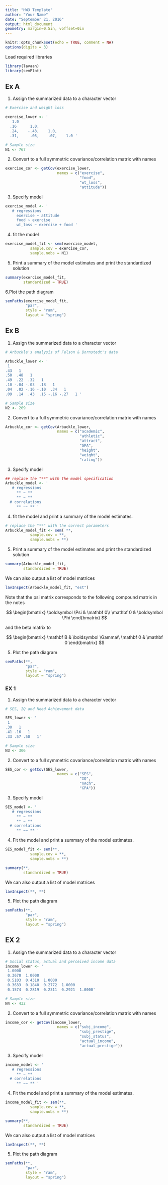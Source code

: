 ```yaml
---
title: "HW3 Template"
author: "Your Name"
date: "September 21, 2016"
output: html_document
geometry: margin=0.5in, voffset=0in
---
```


```r
knitr::opts_chunk$set(echo = TRUE, comment = NA)
options(digits = 3)
```

Load required libraries
```r
library(lavaan)
library(semPlot)
```

## Ex A

1. Assign the summarized data to a character vector

```r

# Exercise and weight loss

exercise_lower <- '
   1.0
  .16      1.0,
  .24,    -.43,    1.0,
  .31,     .05,    .07,    1.0 '

# Sample size 
N1 <- 767

```

2. Convert to a full symmetric covariance/correlation matrix with names

```r
exercise_cor <- getCov(exercise_lower,
                       names = c("exercise",
                                 "food",
                                 "wt_loss",
                                 "attitude"))
```

3. Specify model

```r
exercise_model <- '
   # regressions
     exercise ~ attitude
     food ~ exercise
     wt_loss ~ exercise + food '

```

4. fit the model

```r
exercise_model_fit <- sem(exercise_model,
           sample.cov = exercise_cor,
           sample.nobs = N1)
```

5. Print a summary of the model estimates and print the standardized solution
```r
summary(exercise_model_fit,
        standardized = TRUE)
```


6.Plot the path diagram
```r
semPaths(exercise_model_fit,
         "par",
         style = "ram",
         layout = "spring")
```

## Ex B


1. Assign the summarized data to a character vector

```r
# Arbuckle's analysis of Felson & Bornstedt's data

Arbuckle_lower <- '
 1    
.43   1    
.50  .48   1    
.49  .22  .32   1    
.10 -.04 -.03  .18   1    
.04  .02 -.16 -.10  .34   1    
.09  .14  .43  .15 -.16 -.27   1 '

# Sample size 
N2 <- 209

```


2. Convert to a full symmetric covariance/correlation matrix with names

```r
Arbuckle_cor <- getCov(Arbuckle_lower,
                       names = c("academic",
                                 "athletic",
                                 "attract",
                                 "GPA",
                                 "height",
                                 "weight",
                                 "rating"))

```


3. Specify model


```r
## replace the "**" with the model specification
Arbuckle_model <- '
   # regressions
     ** ~ **
     ** ~ **
  # correlations
     ** ~~ ** '
```


4. fit the model and print a summary of the model estimates.


```r
# replace the "**" with the correct parameters
Arbuckle_model_fit <- sem( **,
           sample.cov = **,
           sample.nobs = **)
```

5. Print a summary of the model estimates and print the standardized solution

```r
summary(Arbuckle_model_fit,
        standardized = TRUE)

```


We can also output a list of model matrices
```r
lavInspect(Arbuckle_model_fit, "est")

```

Note that the psi matrix corresponds to the following compound matrix in the notes 

$$
\begin{bmatrix}
\boldsymbol \Psi  & \mathbf 0\\ 
\mathbf 0 & \boldsymbol \Phi
\end{bmatrix}
$$

and the beta matrix to 

$$
\begin{bmatrix}
\mathbf B  & \boldsymbol \Gamma\\ 
\mathbf 0 & \mathbf 0
\end{bmatrix}
$$

5. Plot the path diagram
```r
semPaths(**,
         "par",
         style = "ram",
         layout = "spring")
```


### EX 1

1. Assign the summarized data to a character vector

```r
# SES, IQ and Need Achievement data

SES_lower <- '
 1
.30   1
.41 .16   1
.33 .57 .50   1'

# Sample size
N3 <- 306

```

2. Convert to a full symmetric covariance/correlation matrix with names

```r

SES_cor <- getCov(SES_lower,
                       names = c("SES",
                                 "IQ",
                                 "nAch",
                                 "GPA"))

```

3. Specify model
```r
SES_model <- '
   # regressions
     ** ~ **
     ** ~ **
  # correlations
     ** ~~ ** '
```


4. Fit the model and print a summary of the model estimates.

```r
SES_model_fit <- sem(**,
           sample.cov = **,
           sample.nobs = **)

summary(**,
        standardized = TRUE)

```

We can also output a list of model matrices
```r
lavInspect(**, **)

```

5. Plot the path diagram
```r
semPaths(**,
         "par",
         style = "ram",
         layout = "spring")
```

## EX 2

1. Assign the summarized data to a character vector

```r
# Social status, actual and perceived income data
income_lower <- '
 1.0000 
 0.3670  1.0000 
 0.5103  0.4310  1.0000 
 0.3633  0.1840  0.2772  1.0000 
 0.1574  0.2819  0.2311  0.2921  1.0000' 

# Sample size
N4 <- 432

```

2. Convert to a full symmetric covariance/correlation matrix with names

```r
income_cor <- getCov(income_lower,
                       names = c("subj_income",
                                 "subj_prestige",
                                 "subj_status",
                                 "actual_income",
                                 "actual_prestige"))
```

3. Specify model
```r
income_model <- '
   # regressions
     ** ~ **
  # correlations
     ** ~~ ** '
```

4. Fit the model and print a summary of the model estimates.

```r
income_model_fit <- sem(**,
           sample.cov = **,
           sample.nobs = **)

summary(**,
        standardized = TRUE)

```


We can also output a list of model matrices
```r
lavInspect(**, **)

```

5. Plot the path diagram
```r
semPaths(**,
         "par",
         style = "ram",
         layout = "spring")
```


